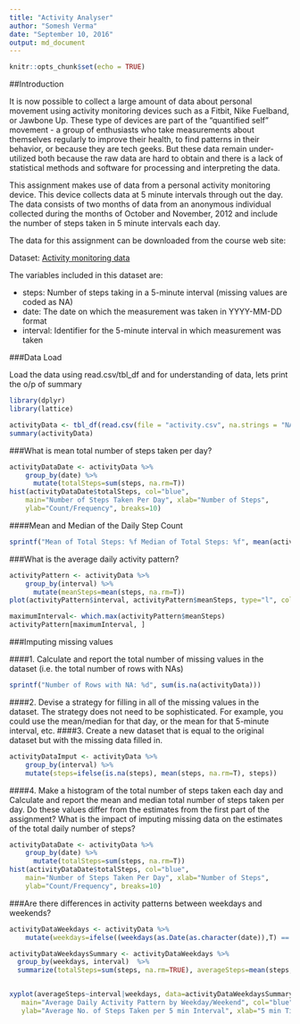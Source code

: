 ---
title: "Activity Analyser"
author: "Somesh Verma"
date: "September 10, 2016"
output: md_document
---

```{r setup, include=FALSE}
knitr::opts_chunk$set(echo = TRUE)
```

##Introduction

It is now possible to collect a large amount of data about personal movement using activity monitoring devices such as a Fitbit, Nike Fuelband, or Jawbone Up. These type of devices are part of the "quantified self" movement - a group of enthusiasts who take measurements about themselves regularly to improve their health, to find patterns in their behavior, or because they are tech geeks. But these data remain under-utilized both because the raw data are hard to obtain and there is a lack of statistical methods and software for processing and interpreting the data.

This assignment makes use of data from a personal activity monitoring device. This device collects data at 5 minute intervals through out the day. The data consists of two months of data from an anonymous individual collected during the months of October and November, 2012 and include the number of steps taken in 5 minute intervals each day.

The data for this assignment can be downloaded from the course web site:

Dataset: [Activity monitoring data](https://d396qusza40orc.cloudfront.net/repdata%2Fdata%2Factivity.zip)

The variables included in this dataset are:

- steps: Number of steps taking in a 5-minute interval (missing values are coded as NA)
- date: The date on which the measurement was taken in YYYY-MM-DD format
- interval: Identifier for the 5-minute interval in which measurement was taken

###Data Load

Load the data using read.csv/tbl_df and for understanding of data, lets print the o/p of summary
```{r dataLoad}
library(dplyr)
library(lattice)

activityData <- tbl_df(read.csv(file = "activity.csv", na.strings = "NA"))
summary(activityData)
```

###What is mean total number of steps taken per day?

```{r numberOfSteps}
activityDataDate <- activityData %>%
    group_by(date) %>%
      mutate(totalSteps=sum(steps, na.rm=T))
hist(activityDataDate$totalSteps, col="blue", 
    main="Number of Steps Taken Per Day", xlab="Number of Steps", 
    ylab="Count/Frequency", breaks=10)
```

####Mean and Median of the Daily Step Count
```{r meanAndMedian}
sprintf("Mean of Total Steps: %f Median of Total Steps: %f", mean(activityDataDate$totalSteps), median(activityDataDate$totalSteps))
```

###What is the average daily activity pattern?
```{r activityPattern}
activityPattern <- activityData %>%
    group_by(interval) %>%
      mutate(meanSteps=mean(steps, na.rm=T))
plot(activityPattern$interval, activityPattern$meanSteps, type="l", col="blue", xlab = "Interval", ylab = "Mean Step Count")

maximumInterval<- which.max(activityPattern$meanSteps)
activityPattern[maximumInterval, ]
```

###Imputing missing values

####1. Calculate and report the total number of missing values in the dataset (i.e. the total number of rows with NAs)
```{r imputingNA}
sprintf("Number of Rows with NA: %d", sum(is.na(activityData)))
```

####2. Devise a strategy for filling in all of the missing values in the dataset. The strategy does not need to be sophisticated. For example, you could use the mean/median for that day, or the mean for that 5-minute interval, etc.
####3. Create a new dataset that is equal to the original dataset but with the missing data filled in.
```{r imputing}
activityDataImput <- activityData %>%
    group_by(interval) %>%
    mutate(steps=ifelse(is.na(steps), mean(steps, na.rm=T), steps))
```

####4. Make a histogram of the total number of steps taken each day and Calculate and report the mean and median total number of steps taken per day. Do these values differ from the estimates from the first part of the assignment? What is the impact of imputing missing data on the estimates of the total daily number of steps?
```{r numberOfSteps2}
activityDataDate <- activityData %>%
    group_by(date) %>%
      mutate(totalSteps=sum(steps, na.rm=T))
hist(activityDataDate$totalSteps, col="blue", 
    main="Number of Steps Taken Per Day", xlab="Number of Steps", 
    ylab="Count/Frequency", breaks=10)
```

###Are there differences in activity patterns between weekdays and weekends?
```{r ActivityPatternWeekDaysWeekEnds}
activityDataWeekdays <- activityData %>%
    mutate(weekdays=ifelse((weekdays(as.Date(as.character(date)),T) == "Sun") | (weekdays(as.Date(as.character(date)), T) == "Sat"),"Weekends","Weekdays"))

activityDataWeekdaysSummary <- activityDataWeekdays %>%
  group_by(weekdays, interval)  %>% 
  summarize(totalSteps=sum(steps, na.rm=TRUE), averageSteps=mean(steps, na.rm=TRUE))


xyplot(averageSteps~interval|weekdays, data=activityDataWeekdaysSummary, type='l', layout=(c(1,2)),
   main="Average Daily Activity Pattern by Weekday/Weekend", col="blue", 
   ylab="Average No. of Steps Taken per 5 min Interval", xlab="5 min Time Interval") 
```
